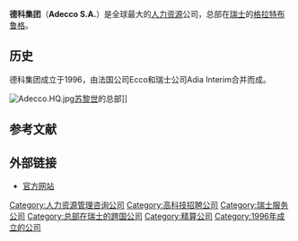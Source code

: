{{Expand language|1=en|time=2022-05-21T14:34:00+00:00}}
{{Refimprove|time=2022-05-21T14:34:00+00:00}}
{{noteTA
|T=zh-cn:德科集团;zh-tw:藝珂集團;
|1=zh-cn:德科集团;zh-tw:藝珂集團;
|2=zh-cn:首席执行官;zh-hk:行政總裁;zh-tw:執行長;zh-mo:行政總裁;zh-sg:行政总裁;zh-my:行政总裁;
}}
{{Infobox Company
| company_name = 德科集团<br />Adecco S.A.
| company_logo = [[Image:Adecco_Logo.svg|200px]]
| company_type = [[上市公司|上市公司]] ({{SWX|ADEN}}, {{Euronext|ADE}})
| foundation = 1996
| location = [[瑞士|瑞士]][[格拉特布鲁格|格拉特布鲁格]]
| key_people = 派翠克·德·梅塞內爾、阿蘭·德哈茲（[[首席执行官|首席执行官]]），羅爾夫·多里格（[[董事会|董事会]][[主席|主席]]）
| area_served = 全球
| industry = [[猎头|猎头]]
| services = [[招聘代理|招聘代理]]、[[人力资源|人力资源]]服务
| revenue = €22 [[亿|亿]] <small>(2015)</small><ref name="AR2008">{{cite web |url=http://hugin.info/100102/R/1294842/293842.pdf |title=Annual Results 2008 |accessdate=2009-03-10 |publisher=Adecco |archive-date=2020-04-01 |archive-url=https://web.archive.org/web/20200401221843/http://hugin.info/100102/R/1294842/293842.pdf |dead-url=no }}</ref>
| operating_income = {{profit}} €300亿 <small>(2015)</small><ref name="AR2008" />
| net_income = {{profit}} €10亿 <small>(2015)</small><ref name="AR2008" />
| num_employees = 32,000 <small>(2015)</small><ref name="AR2008" />
| homepage = [http://www.adecco.com/ www.adecco.com]
| intl = yes
}}

'''德科集团'''（'''Adecco S.A.'''）是全球最大的[[人力资源|人力资源]]公司，总部在[[瑞士|瑞士]]的[[格拉特布鲁格|格拉特布鲁格]]。

==历史==
德科集团成立于1996，由法国公司Ecco和瑞士公司Adia Interim合并而成。

[[Image:Adecco.HQ.jpg|thumb]][[苏黎世|苏黎世]]的总部]]

==参考文献==
<references />

==外部链接==
{{Commonscat|Adecco|德科集团}}
* [http://www.adecco.com 官方网站] {{Wayback|url=http://www.adecco.com/ |date=20110203072141 }}

{{Swiss Market Index companies}}
[[Category:人力资源管理咨询公司|Category:人力资源管理咨询公司]]
[[Category:高科技招聘公司|Category:高科技招聘公司]]
[[Category:瑞士服务公司|Category:瑞士服务公司]]
[[Category:总部在瑞士的跨国公司|Category:总部在瑞士的跨国公司]]
[[Category:精算公司|Category:精算公司]]
[[Category:1996年成立的公司|Category:1996年成立的公司]]